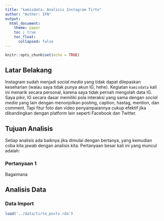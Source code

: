 ```yaml
---
title: "kamisdata: Analisis Instagram Tirto"
author: "Author: IFN"
output: 
  html_document:
    theme: paper
    toc : true
    toc_float:
      collapsed: false
---
```


```r
knitr::opts_chunk$set(echo = TRUE)
```

## Latar Belakang

Instagram sudah menjadi *social media* yang tidak dapat dilepaskan keseharian (walau saya tidak punya akun IG, hehe). Kegiatan `kamisdata` kali ini menarik secara personal, karena saya tidak pernah mengolah data IG. Saya pikir, IG secara dasar memiliki pola interaksi yang sama dengan *social media* yang lain dengan menonjolkan posting, caption, hastag, mention, dan comment. Tapi fitur foto dan video penyampaiannya cukup efektif jika dibandingkan dengan platform lain seperti Facebook dan Twitter. 

## Tujuan Analisis

Setiap analisis ada baiknya jika dimulai dengan bertanya, yang kemudian coba kita jawab dengan analisis kita. Pertanyaan besar kali ini yang muncul adalah:

### Pertanyaan 1

Bagaimana 


## Analisis Data

### Data Import

```r
load('../data/tirto_posts.rda')
```

